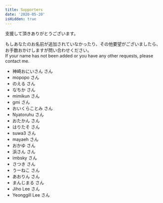```yaml
---
title: Supporters
date: '2020-05-20'
isHidden: true
---
```


支援して頂きありがとうございます。

もしあなたのお名前が追加されていなかったり、その他要望がございましたら、お手数おかけしますが問い合わせください。  
If your name has not been added or you have any other requests, please contact me.

- 神崎おにいさん さん
- mopopo さん
- のえる さん
- なちか さん
- mimikun さん
- gmi さん
- おいくらことみ さん
- Nyatoruhu さん
- おたかん さん
- はりたそ さん
- suwa3 さん
- mayaeh さん
- おかゆ さん
- 浜さん さん
- imbsky さん
- さつき さん
- うーねこ さん
- あおりん さん
- まんじまる さん
- Jiho Lee さん
- Yeonggill Lee さん
